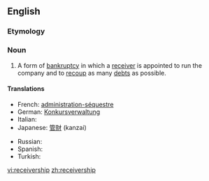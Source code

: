 {{wikipedia}}
==English==

===Etymology===
{{suffix|receiver|ship}}

===Noun===
{{en-noun}}
# A form of [[bankruptcy]] in which a [[receiver]] is appointed to run the company and to [[recoup]] as many [[debt]]s as possible.

====Translations====
{{trans-top|trusteeship in bankruptcy}}
*French: [[administration-séquestre]]
*German: [[Konkursverwaltung]]
* Italian: {{t|it|sequestro}}
*Japanese: [[管財]] (kanzai)
{{trans-mid}}
* Russian: {{t|ru|преемственность|f|tr=prejemstvennost'|sc=Cyrl}}
* Spanish: {{t|es|sindicatura}}
* Turkish: {{t|tr|yedieminlik}}
{{trans-bottom}}

[[vi:receivership]]
[[zh:receivership]]